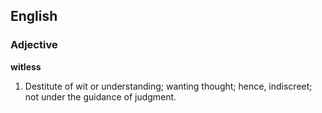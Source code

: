 ==English==

===Adjective===

'''witless'''

#Destitute of wit or understanding; wanting thought; hence, indiscreet; not under the guidance of judgment.